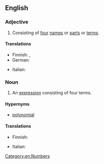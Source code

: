 ==English==

===Adjective===
{{en-adj|-}}

# Consisting of [[four]] [[name]]s or [[part]]s or [[term]]s.

====Translations====
{{trans-top|consisting of four names or parts}}
* Finnish: {{t+|fi|neliosainen}}, {{t|fi|neliterminen}}
* German: {{t|de|viergliedrig}}
{{trans-mid}}
* Italian: {{t|it|quadrinomiale}}
{{trans-bottom}}

===Noun===
{{enum|trinomial|quintinomial|polynomials by number of terms|lang=en}}
{{en-noun}}

# {{lb|en|algebra}} An [[expression]] consisting of four terms.

====Hypernyms====
* [[polynomial]]

====Translations====
{{trans-top|expression}}
* Finnish: {{t|fi|[[neliterminen]] [[lauseke]]}}
{{trans-mid}}
* Italian: {{t+|it|quadrinomio|m}}
{{trans-bottom}}

[[Category:en:Numbers]]